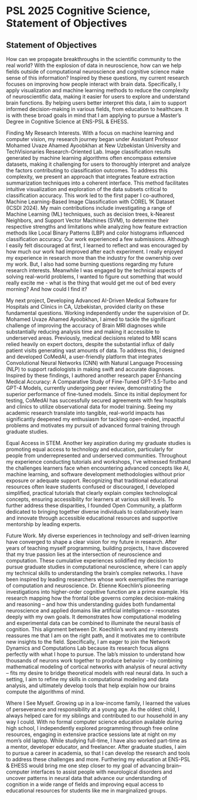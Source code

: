 # PSL 2025 Cognitive Science, Statement of Objectives

## Statement of Objectives

How can we propagate breakthroughs in the scientific community to the real world? With the explosion of data in neuroscience, how can we help fields outside of computational neuroscience and cognitive science make sense of this information? Inspired by these questions, my current research focuses on improving how people interact with brain data. Specifically, I apply visualization and machine learning methods to reduce the complexity of neuroscientific data, making it easier for users to explore and understand brain functions. By helping users better interpret this data, I aim to support informed decision-making in various fields, from education to healthcare. It is with these broad goals in mind that I am applying to pursue a Master’s Degree in Cognitive Science at ENS-PSL & EHESS.

Finding My Research Interests. With a focus on machine learning and computer vision, my research journey began under Assistant Professor Mohamed Uvaze Ahamed Ayoobkhan at New Uzbekistan University and TechVisionaries Research-Oriented Lab. Image classification results generated by machine learning algorithms often encompass extensive datasets, making it challenging for users to thoroughly interpret and analyze the factors contributing to classification outcomes. To address this complexity, we present an approach that integrates feature extraction summarization techniques into a coherent interface. This method facilitates intuitive visualization and exploration of the data subsets critical to classification accuracy. This work led to the first paper I co-authored, Machine Learning-Based Image Classification with COREL 1K Dataset (ICSDI 2024). My main contributions include investigating a range of Machine Learning (ML) techniques, such as decision trees, k-Nearest Neighbors, and Support Vector Machines (SVM), to determine their respective strengths and limitations while analyzing how feature extraction methods like Local Binary Patterns (LBP) and color histograms influenced classification accuracy. Our work experienced a few submissions. Although I easily felt discouraged at first, I learned to reflect and was encouraged by how much our work had improved after each experiment. I really enjoyed my experience in research more than the industry for the ownership over my work. But, I also had some burning questions regarding my future research interests. Meanwhile I was engaged by the technical aspects of solving real-world problems, I wanted to figure out something that would really excite me - what is the thing that would get me out of bed every morning? And how could I find it?

My next project, Developing Advanced AI-Driven Medical Software for Hospitals and Clinics in CA, Uzbekistan, provided clarity on these fundamental questions. Working independently under the supervision of Dr. Mohamed Uvaze Ahamed Ayoobkhan, I aimed to tackle the significant challenge of improving the accuracy of Brain MRI diagnoses while substantially reducing analysis time and making it accessible to underserved areas. Previously, medical decisions related to MRI scans relied heavily on expert doctors, despite the substantial influx of daily patient visits generating vast amounts of data. To address this, I designed and developed CoMedAI, a user-friendly platform that integrates Convolutional Neural Networks (CNN) with Natural Language Processing (NLP) to support radiologists in making swift and accurate diagnoses. Inspired by these findings, I authored another research paper Enhancing Medical Accuracy: A Comparative Study of Fine-Tuned GPT-3.5-Turbo and GPT-4 Models, currently undergoing peer review, demonstrating the superior performance of fine-tuned models. Since its initial deployment for testing, CoMedAI has successfully secured agreements with few hospitals and clinics to utilize observational data for model training. Seeing my academic research translate into tangible, real-world impacts has significantly deepened my enthusiasm for tackling open-ended, impactful problems and motivates my pursuit of advanced formal training through graduate studies.

Equal Access in STEM. Another key aspiration during my graduate studies is promoting equal access to technology and education, particularly for people from underrepresented and underserved communities. Throughout my experience conducting tutorials and workshops, I've witnessed firsthand the challenges learners face when encountering advanced concepts like AI, machine learning, and software development methodologies without prior exposure or adequate support. Recognizing that traditional educational resources often leave students confused or discouraged, I developed simplified, practical tutorials that clearly explain complex technological concepts, ensuring accessibility for learners at various skill levels. To further address these disparities, I founded Open Community, a platform dedicated to bringing together diverse individuals to collaboratively learn and innovate through accessible educational resources and supportive mentorship by leading experts.

Future Work. My diverse experiences in technology and self-driven learning have converged to shape a clear vision for my future in research. After years of teaching myself programming, building projects, I have discovered that my true passion lies at the intersection of neuroscience and computation. These cumulative experiences solidified my decision to pursue graduate studies in computational neuroscience, where I can apply my technical skills to understanding the brain’s complex networks. I have been inspired by leading researchers whose work exemplifies the marriage of computation and neuroscience. Dr. Étienne Koechlin’s pioneering investigations into higher-order cognitive function are a prime example. His research mapping how the frontal lobe governs complex decision-making and reasoning – and how this understanding guides both fundamental neuroscience and applied domains like artificial intelligence – resonates deeply with my own goals. It demonstrates how computational modeling and experimental data can be combined to illuminate the neural basis of cognition. This alignment between Dr. Koechlin’s work and my interests reassures me that I am on the right path, and it motivates me to contribute new insights to the field. Specifically, I am eager to join the Network Dynamics and Computations Lab because its research focus aligns perfectly with what I hope to pursue. The lab’s mission to understand how thousands of neurons work together to produce behavior – by combining mathematical modeling of cortical networks with analysis of neural activity – fits my desire to bridge theoretical models with real neural data. In such a setting, I aim to refine my skills in computational modeling and data analysis, and ultimately develop tools that help explain how our brains compute the algorithms of mind.

Where I See Myself. Growing up in a low-income family, I learned the values of perseverance and responsibility at a young age. As the oldest child, I always helped care for my siblings and contributed to our household in any way I could. With no formal computer science education available during high school, I independently explored programming through free online resources, engaging in extensive practice sessions late at night on my mom’s old laptop. While studying full-time, I have also worked part-time as a mentor, developer educator, and freelancer. After graduate studies, I aim to pursue a career in academia, so that I can develop the research and tools to address these challenges and more. Furthering my education at ENS-PSL & EHESS would bring me one step closer to my goal of advancing brain–computer interfaces to assist people with neurological disorders and uncover patterns in neural data that advance our understanding of cognition in a wide range of fields and improving equal access to educational resources for students like me in marginalized groups.
